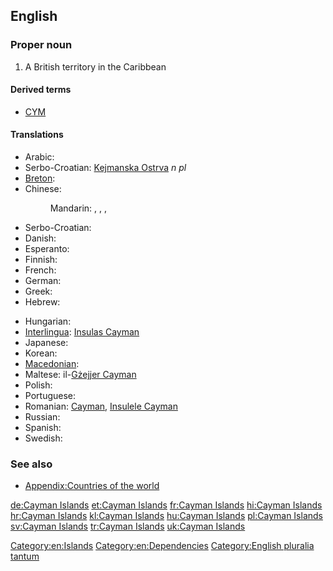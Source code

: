 ==English==
{{rfc-auto}}
{{wikipedia}}

===Proper noun===
{{head|en|proper noun|head=[[cayman|Cayman]] [[island|Islands]]}}

# A British territory in the Caribbean

====Derived terms====

* [[CYM]]

====Translations====
{{trans-top|British territory in the Caribbean}}
* Arabic: {{t-|ar|جزر كايمان|f|p|tr=júzur kaaymaan|sc=Arab}}
* Serbo-Croatian: [[Kejmanska Ostrva]] ''n pl''
* [[Breton]]: {{t-|br|Inizi Cayman}}
* Chinese:
*: Mandarin: {{t|cmn|開曼群島|sc=Hani}}, {{t|cmn|开曼群岛|tr=Kāimàn Qúndǎo|sc=Hani}}, {{t|cmn|凱門群島|sc=Hani}}, {{t|cmn|凯门群岛|tr=Kǎimén Qúndǎo|sc=Hani}}
* Serbo-Croatian: {{t|sh|Kajmanski otoci}}
* Danish: {{t|da|Caymanøerne}}
* Esperanto: {{t-|eo|Kajmaninsuloj}}
* Finnish: {{t-|fi|Caymansaaret}}
* French: {{t-|fr|Îles Caïmans|f|p}}
* German: {{t-|de|Kaimaninseln|f|p}}
* Greek: {{t-|el|Νησιά Κέυμαν}}
* Hebrew: {{t-|he|איי קיימן|tr=iyey kayman|sc=Hebr}}
{{trans-mid}}
* Hungarian: {{t+|hu|Kajmán-szigetek}}
* [[Interlingua]]: [[Insulas Cayman]]
* Japanese: {{t-|ja|ケイマン諸島|tr=Keiman shotō|sc=Jpan}}
* Korean: {{t-|ko|케이맨 제도|tr=Keimaen jedo|sc=Kore}}
* [[Macedonian]]: {{t-|mk|Кајмански Острови|p|tr=Kájmanski Óstrovi}}
* Maltese: il-[[Gżejjer Cayman]]
* Polish: {{t+|pl|Kajmany}}
* Portuguese: {{t+|pt|Ilhas Cayman}}
* Romanian: [[Cayman]], [[Insulele Cayman]] {{m}}
* Russian: {{t-|ru|Каймановы острова|m|p|tr=Kajmánovy ostrová|sc=Cyrl}}
* Spanish: {{t+|es|Islas Caimán|f|p}}
* Swedish: {{t+|sv|Caymanöarna}}
{{trans-bottom}}

===See also===
* [[Appendix:Countries of the world]]

[[Category:en:Islands]]
[[Category:en:Dependencies]]
[[Category:English pluralia tantum]]

[[de:Cayman Islands]]
[[et:Cayman Islands]]
[[fr:Cayman Islands]]
[[hi:Cayman Islands]]
[[hr:Cayman Islands]]
[[kl:Cayman Islands]]
[[hu:Cayman Islands]]
[[pl:Cayman Islands]]
[[sv:Cayman Islands]]
[[tr:Cayman Islands]]
[[uk:Cayman Islands]]